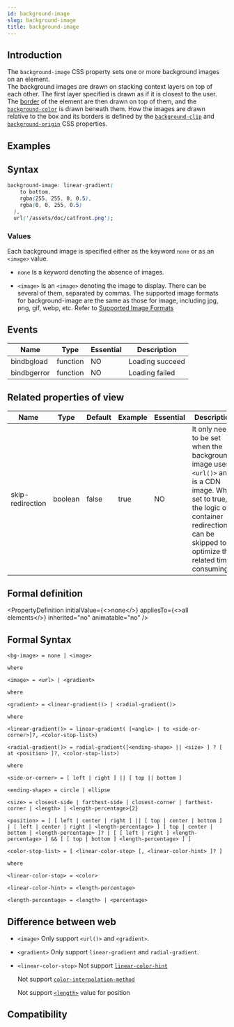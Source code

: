 ```yaml
---
id: background-image
slug: background-image
title: background-image
---
```



## Introduction

The `background-image` CSS property sets one or more background images on an element. <br />
The background images are drawn on stacking context layers on top of each other. The first layer specified is drawn as if it is closest to the user. <br />
The [border](./border.mdx) of the element are then drawn on top of them, and the [`background-color`](./background-color.mdx) is drawn beneath them. How the images are drawn relative to the box and its borders is defined by the [`background-clip`](./background-clip.mdx) and [`background-origin`](./background-origin.mdx) CSS properties. <br />

## Examples

<Go
  example="css-api"
  defaultFile="src/background-image/App.tsx"
  img="/assets/doc/css/background-image.jpg"
  defaultEntryFile="dist/background-image.lynx.bundle"
  entry="src/background-image"
/>

## Syntax

```css
background-image: linear-gradient(
    to bottom,
    rgba(255, 255, 0, 0.5),
    rgba(0, 0, 255, 0.5)
  ),
  url('/assets/doc/catfront.png');
```

### Values

Each background image is specified either as the keyword `none` or as an `<image>` value. <br />

- `none`
  Is a keyword denoting the absence of images.

- `<image>`
  Is an `<image>` denoting the image to display. There can be several of them, separated by commas.
  The supported image formats for background-image are the same as those for image, including jpg, png, gif, webp, etc. Refer to [Supported Image Formats](api/elements/built-in/image.html#compatibility)

## Events

| Name        | Type     | Essential | Description     |
| ----------- | -------- | --------- | --------------- |
| bindbgload  | function | NO        | Loading succeed |
| bindbgerror | function | NO        | Loading failed  |

## Related properties of view

| Name                            | Type    | Default | Example | Essential | Description                                                                                                                                                                                     |
| ------------------------------- | ------- | ------- | ------- | --------- | ----------------------------------------------------------------------------------------------------------------------------------------------------------------------------------------------- |
| <AndroidOnly/> skip-redirection | boolean | false   | true    | NO        | It only needs to be set when the background-image uses `<url()>` and is a CDN image. When set to true, the logic of container redirection can be skipped to optimize the related time-consuming |

## Formal definition


<PropertyDefinition
  initialValue={<>none</>}
  appliesTo={<>all elements</>}
  inherited="no"
  animatable="no"
/>

## Formal Syntax

```
<bg-image> = none | <image>

where

<image> = <url> | <gradient>

where

<gradient> = <linear-gradient()> | <radial-gradient()>

where

<linear-gradient()> = linear-gradient( [<angle> | to <side-or-corner>]?, <color-stop-list>)

<radial-gradient()> = radial-gradient([<ending-shape> || <size> ] ? [ at <position> ]?, <color-stop-list>)

where

<side-or-corner> = [ left | right ] || [ top || bottom ]

<ending-shape> = circle | ellipse

<size> = closest-side | farthest-side | closest-corner | farthest-corner | <length> | <length-percentage>{2}

<position> = [ [ left | center | right ] || [ top | center | bottom ] | [ left | center | right | <length-percentage> ] [ top | center | bottom | <length-percentage> ]? | [ [ left | right ] <length-percentage> ] && [ [ top | bottom ] <length-percentage> ] ]

<color-stop-list> = [ <linear-color-stop> [, <linear-color-hint> ]? ]

where

<linear-color-stop> = <color>

<linear-color-hint> = <length-percentage>

<length-percentage> = <length> | <percentage>

```

## Difference between web

- `<image>`
  Only support `<url()>` and `<gradient>`.

- `<gradient>`
  Only support `linear-gradient` and `radial-gradient`.

- `<linear-color-stop>`
  Not support [`linear-color-hint`](https://developer.mozilla.org/zh-CN/docs/Web/CSS/background-image#linear-color-hint)

  Not support [`color-interpolation-method`](https://www.w3.org/TR/css-images-4/#linear-gradients)

  Not support [`<length>`](api/css/data-type/length) value for position

## Compatibility


<LegacyCompatTable metadata="css/properties/background-image" />
